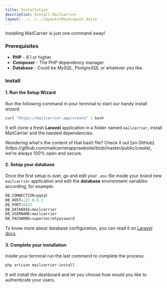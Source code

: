 ```yaml
---
title: Installation
description: Install MailCarrier
layout: ../../../layouts/MainLayout.astro
---
```


Installing MailCarrier is just one command away!

### Prerequisites

- **PHP** - 8.1 or higher.
- **Composer** - The PHP dependency manager.
- **Database** - Could be *MySQL*, *PostgreSQL* or whatever you like.

<div class="h-1 bg-white/10 !mt-10"></div>

### Install

#### 1. Run the Setup Wizard
Run the following command in your terminal to start our handy install wizard.

```js
curl "https://mailcarrier.app/create" | bash
```

It will clone a fresh **Laravel** application in a folder named `mailcarrier`, install MailCarrier and the needed dependencies.

<Aside type="note" title="What's that file?">
  Wondering what's the content of that bash file? Check it out [on GitHub](https://github.com/mailcarrierapp/website/blob/master/public/create), we're always 100% open and secure.
</Aside>

#### 2. Setup your database
Once the first setup is over, go and edit your `.env` file inside your brand new `mailcarrier` application and edit the **database** environment variables according, for example:

```js
DB_CONNECTION=pgsql
DB_HOST=127.0.0.1
DB_PORT=5432
DB_DATABASE=mailcarrier
DB_USERNAME=mailcarrier
DB_PASSWORD=supersecretpassword
```

To know more about database configuration, you can read it on [Laravel docs](https://laravel.com/docs/9.x/database#introduction).

#### 3. Complete your installation
Inside your terminal run the last command to complete the process:

```js
php artisan mailcarrier:install
```

It will install the dashboard and let you choose how would you like to authenticate your users.